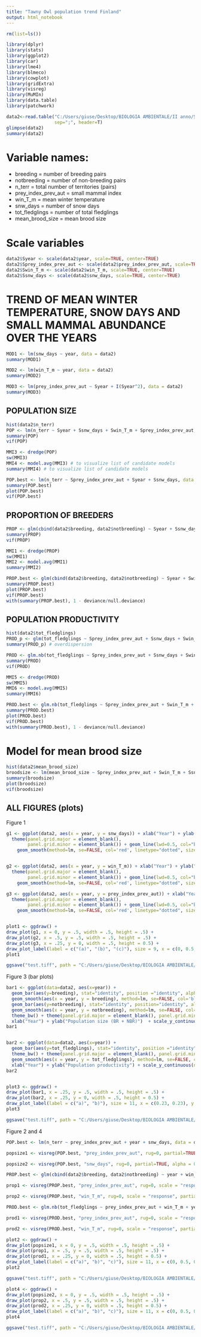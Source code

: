 ---
title: "Tawny Owl population trend Finland"
output: html_notebook
---

```{r}
rm(list=ls())

library(dplyr)
library(stats)
library(ggplot2)
library(car)
library(lme4)
library(blmeco)
library(cowplot)
library(gridExtra)
library(visreg)
library(MuMIn)
library(data.table)
library(patchwork)
```


```{r}
data2<-read.table("C:/Users/giuse/Desktop/BIOLOGIA AMBIENTALE/II anno/Statistical Analysis/data/Owls_trend_new.csv",
                  sep=";", header=T)
glimpse(data2)
summary(data2)
```

# Variable names:

- breeding = number of breeding pairs
- notbreeding = number of non-breeding pairs
- n_terr = total number of territories (pairs)
- prey_index_prev_aut = small mammal index
- win_T_m = mean winter temperature
- snw_days = number of snow days
- tot_fledglings = number of total fledglings
- mean_brood_size = mean brood size


# Scale variables

```{r}
data2$Syear <- scale(data2$year, scale=TRUE, center=TRUE)
data2$Sprey_index_prev_aut <- scale(data2$prey_index_prev_aut, scale=TRUE, center=TRUE)
data2$Swin_T_m <- scale(data2$win_T_m, scale=TRUE, center=TRUE)
data2$Ssnw_days <- scale(data2$snw_days, scale=TRUE, center=TRUE)
```


# TREND OF MEAN WINTER TEMPERATURE, SNOW DAYS AND SMALL MAMMAL ABUNDANCE OVER THE YEARS

```{r}
MOD1 <- lm(snw_days ~ year, data = data2)
summary(MOD1)

MOD2 <- lm(win_T_m ~ year, data = data2) 
summary(MOD2)

MOD3 <- lm(prey_index_prev_aut ~ Syear + I(Syear^2), data = data2)
summary(MOD3) 
```


## POPULATION SIZE

```{r}
hist(data2$n_terr)
POP <- lm(n_terr ~ Syear + Ssnw_days + Swin_T_m + Sprey_index_prev_aut, na.action = "na.fail", data = data2)
summary(POP)
vif(POP)

MMI3 <- dredge(POP)
sw(MMI3)
MMI4 <- model.avg(MMI3) # to visualize list of candidate models
summary(MMI4) # to visualize list of candidate models

POP.best <- lm(n_terr ~ Sprey_index_prev_aut + Syear + Ssnw_days, data = data2)
summary(POP.best)
plot(POP.best)
vif(POP.best)
```

## PROPORTION OF BREEDERS

```{r}
PROP <- glm(cbind(data2$breeding, data2$notbreeding) ~ Syear + Ssnw_days + Swin_T_m + Sprey_index_prev_aut, na.action = "na.fail", family = binomial, data = data2)
summary(PROP)
vif(PROP)

MMI1 <- dredge(PROP)
sw(MMI1)
MMI2 <- model.avg(MMI1)
summary(MMI2)

PROP.best <- glm(cbind(data2$breeding, data2$notbreeding) ~ Syear + Swin_T_m + Sprey_index_prev_aut, family = binomial, data = data2)
summary(PROP.best)
plot(PROP.best)
vif(PROP.best)
with(summary(PROP.best), 1 - deviance/null.deviance)
```


## POPULATION PRODUCTIVITY 

```{r}
hist(data2$tot_fledglings)
PROD_p <- glm(tot_fledglings ~ Sprey_index_prev_aut + Ssnw_days + Swin_T_m + Syear, family = "poisson", na.action = "na.fail", data = data2)
summary(PROD_p) # overdispersion

PROD <- glm.nb(tot_fledglings ~ Sprey_index_prev_aut + Ssnw_days + Swin_T_m + Syear, na.action = "na.fail", data = data2)
summary(PROD)
vif(PROD)

MMI5 <- dredge(PROD)
sw(MMI5)
MMI6 <- model.avg(MMI5) 
summary(MMI6)

PROD.best <- glm.nb(tot_fledglings ~ Sprey_index_prev_aut + Swin_T_m + Syear, data = data2)
summary(PROD.best)
plot(PROD.best)
vif(PROD.best)
with(summary(PROD.best), 1 - deviance/null.deviance)
```

# Model for mean brood size

```{r}
hist(data2$mean_brood_size)
broodsize <- lm(mean_brood_size ~ Sprey_index_prev_aut + Swin_T_m + Ssnw_days + Syear, data = data2)
summary(broodsize)
plot(broodsize)
vif(broodsize)
```


## ALL FIGURES (plots)

Figure 1

```{r}
g1 <- ggplot(data2, aes(x = year, y = snw_days)) + xlab("Year") + ylab("Snow days") + theme_bw() +
  theme(panel.grid.major = element_blank(),
        panel.grid.minor = element_blank()) + geom_line(lwd=0.5, col="black") + scale_x_continuous(breaks=seq(1980,2021,10)) +
    geom_smooth(method=lm, se=FALSE, col='red', linetype="dotted", size=1)


g2 <- ggplot(data2, aes(x = year, y = win_T_m)) + xlab("Year") + ylab("Winter T (°C)") + theme_bw() +
  theme(panel.grid.major = element_blank(),
        panel.grid.minor = element_blank()) + geom_line(lwd=0.5, col="black") + scale_x_continuous(breaks=seq(1980,2021,10)) +
    geom_smooth(method=lm, se=FALSE, col='red', linetype="dotted", size=1)

g3 <- ggplot(data2, aes(x = year, y = prey_index_prev_aut)) + xlab("Year") + ylab("SM abundance") + theme_bw() +
  theme(panel.grid.major = element_blank(),
        panel.grid.minor = element_blank()) + geom_line(lwd=0.5, col="black") + scale_x_continuous(breaks=seq(1980,2021,10)) +
    geom_smooth(method=lm, se=FALSE, col='red', linetype="dotted", size=1)


plot1 <- ggdraw() +
draw_plot(g1, x = 0, y = .5, width = .5, height = .5) +
draw_plot(g2, x = .5, y = .5, width = .5, height = .5) +
draw_plot(g3, x = .25, y = 0, width = .5, height = 0.5) +
draw_plot_label(label = c("(a)", "(b)", "(c)"), size = 9, x = c(0, 0.5, 0.25), y = c(1, 1, 0.5)) 
plot1

ggsave("test.tiff", path = "C:/Users/giuse/Desktop/BIOLOGIA AMBIENTALE/II anno/Statistical Analysis/Statistical Analysis", width=200, height=100, units = "mm", dpi = 800)
```

Figure 3 (bar plots)

```{r}
bar1 <- ggplot(data=data2, aes(x=year)) +
  geom_bar(aes(y=breeding), stat="identity", position ="identity", alpha=.2, fill='blue', color='black') +
  geom_smooth(aes(x = year, y = breeding), method=lm, se=FALSE, col='blue', linetype="dotted", size=1) +
  geom_bar(aes(y=notbreeding), stat="identity", position="identity", alpha=.3, fill='red', color='red4') +
  geom_smooth(aes(x = year, y = notbreeding), method=lm, se=FALSE, col='red', linetype="dotted", size=1) +
  theme_bw() + theme(panel.grid.major = element_blank(), panel.grid.minor = element_blank()) +
  xlab("Year") + ylab("Population size (BR + NBR)")  + scale_y_continuous(name="Population size (BR + NBR)", limits=c(0, 60))
bar1


bar2 <- ggplot(data=data2, aes(x=year)) +
  geom_bar(aes(y=tot_fledglings), stat="identity", position ="identity", fill='grey', color='black') +
  theme_bw() + theme(panel.grid.major = element_blank(), panel.grid.minor = element_blank()) +
  geom_smooth(aes(x = year, y = tot_fledglings), method=lm, se=FALSE, col='black', linetype="dotted", size=1) +
  xlab("Year") + ylab("Population productivity") + scale_y_continuous(name="Population productivity", limits=c(0, 250))
bar2


plot3 <- ggdraw() +
draw_plot(bar1, x = .25, y = .5, width = .5, height = .5) +
draw_plot(bar2, x = .25, y = 0, width = .5, height = 0.5) +
draw_plot_label(label = c("a)", "b)"), size = 11, x = c(0.23, 0.23), y = c(1, 0.5))
plot3

ggsave("test.tiff", path = "C:/Users/giuse/Desktop/BIOLOGIA AMBIENTALE/II anno/Statistical Analysis/Statistical Analysis", width=200, height=120, units = "mm", dpi = 1200)
```

Figure 2 and 4

```{r}
POP.best <- lm(n_terr ~ prey_index_prev_aut + year + snw_days, data = data2)

popsize1 <- visreg(POP.best, "prey_index_prev_aut", rug=0, partial=TRUE, alpha = 0.05, gg=TRUE, xlab="SM abundance", ylab="Population size") + theme_bw() + theme(panel.grid.major = element_blank(), panel.grid.minor = element_blank()) + scale_y_continuous(name="Population size", limits=c(0, 60))

popsize2 <- visreg(POP.best, "snw_days", rug=0, partial=TRUE, alpha = 0.05, gg=TRUE, xlab="Snow days", ylab="Population size") + theme_bw() + theme(panel.grid.major = element_blank(), panel.grid.minor = element_blank()) + scale_y_continuous(name="Population size", limits=c(0, 60))

PROP.best <- glm(cbind(data2$breeding, data2$notbreeding) ~ year + win_T_m + prey_index_prev_aut, family = binomial, data = data2)

prop1 <- visreg(PROP.best, "prey_index_prev_aut", rug=0, scale = "response", partial=TRUE, alpha = 0.05, gg=TRUE, xlab="SM abundance", ylab="Prop breeders") + theme_bw() + theme(panel.grid.major = element_blank(), panel.grid.minor = element_blank()) + scale_y_continuous(name="Prop breeders", limits=c(0.00, 1.00))

prop2 <- visreg(PROP.best, "win_T_m", rug=0, scale = "response", partial=TRUE, alpha = 0.05, gg=TRUE, xlab="Winter T (°C)", ylab="Prop breeders") + theme_bw() + theme(panel.grid.major = element_blank(), panel.grid.minor = element_blank()) + scale_y_continuous(name="Prop breeders", limits=c(0.00, 1.00))

PROD.best <- glm.nb(tot_fledglings ~ prey_index_prev_aut + win_T_m + year, data = data2)

prod1 <- visreg(PROD.best, "prey_index_prev_aut", rug=0, scale = "response", partial=TRUE, alpha = 0.05, gg=TRUE, xlab="SM abundance", ylab="Population productivity") + theme_bw() + theme(panel.grid.major = element_blank(), panel.grid.minor = element_blank()) + scale_y_continuous(name="Population productivity", limits=c(0, 250))

prod2 <- visreg(PROD.best, "win_T_m", rug=0, scale = "response", partial=TRUE, alpha = 0.05, gg=TRUE, xlab="Winter T (°C)", ylab="Population productivity") + theme_bw() + theme(panel.grid.major = element_blank(), panel.grid.minor = element_blank()) + scale_y_continuous(name="Population productivity", limits=c(0, 250))

plot2 <- ggdraw() +
draw_plot(popsize1, x = 0, y = .5, width = .5, height = .5) +
draw_plot(prop1, x = .5, y = .5, width = .5, height = .5) +
draw_plot(prod1, x = .25, y = 0, width = .5, height = 0.5) +
draw_plot_label(label = c("a)", "b)", "c)"), size = 11, x = c(0, 0.5, 0.23), y = c(1, 1, 0.5))
plot2

ggsave("test.tiff", path = "C:/Users/giuse/Desktop/BIOLOGIA AMBIENTALE/II anno/Statistical Analysis/Statistical Analysis", width=200, height=120, units = "mm", dpi = 1200)

plot4 <- ggdraw() +
draw_plot(popsize2, x = 0, y = .5, width = .5, height = .5) +
draw_plot(prop2, x = .5, y = .5, width = .5, height = .5) +
draw_plot(prod2, x = .25, y = 0, width = .5, height = 0.5) +
draw_plot_label(label = c("a)", "b)", "c)"), size = 11, x = c(0, 0.5, 0.23), y = c(1, 1, 0.5))
plot4

ggsave("test.tiff", path = "C:/Users/giuse/Desktop/BIOLOGIA AMBIENTALE/II anno/Statistical Analysis/Statistical Analysis", width=200, height=120, units = "mm", dpi = 1200)
```



